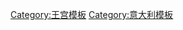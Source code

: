 {{Navbox
|name   = 波旁王朝两西西里王宫
|title  = [[波旁王朝]][[两西西里王国]]王宫
|state = {{{state|autocollapse}}}
|listclass = hlist
|image  = [[File:Flag of the Kingdom of the Two Sicilies (1738).svg|100px|Flag of the Kingdom of the Two Sicilies]]
|group1 = 
|list1  = 
* [[卡波迪蒙特王宮]]
* [[卡塞塔王宫]]
* [[那不勒斯王宫]]
* [[波蒂奇宫]] 
* [[奎西萨纳宫]] 
* [[卡迪泰洛王宫]]
* [[法沃利塔别墅]]
* [[弗洛里迪亚纳别墅]]
* [[罗斯伯里别墅]]
}}<noinclude>
{{collapsible option}}
[[Category:王宫模板]]
[[Category:意大利模板]]
</noinclude>